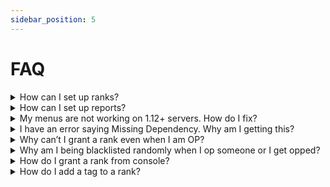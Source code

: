 ```yaml
---
sidebar_position: 5
---
```

# FAQ

<details>
<summary>How can I set up ranks?</summary>

You can set up ranks by using the `/rank` command. Be sure to add yourself to security (/security add yourname). You can create a rank by doing `/rank create` and then editing it in `/rank editor` or you can use the provided commands to edit it manually by doing `/rank [command]`
</details>

<details>
<summary>How can I set up reports?</summary>
 
You can set up reports by using the `/adminreport` command. Every report category is linked to a punishment ladder. Those can be setup with `/pladder create id requiresChatSnapshot (true/false) reason`. Be sure to also add punishments to the ladder with `/pladder addpunishment`. To create a category type `/adminreport create id punishmentLadder material displayName`.
</details>

<details>
<summary>My menus are not working on 1.12+ servers. How do I fix?</summary>

To ensure your menus work properly on 1.12+ servers, follow these steps:

1. Go to menus.yml file.
2. Locate the "fill-glass" section.
3. Change the material to something like "GRAY_STAINED_GLASS_PANE" under "fill-glass".
4. Save and restart your server.

The menus should start working properly for 1.12+ servers again.
</details>

<details>
<summary>I have an error saying Missing Dependency. Why am I getting this?</summary>

This usually means you are missing a dependency. Some addons of Phoenix depend on the following plugin(s):

- PlaceholderAPI

Please ensure you have the plugins listed above.
</details>

<details>
<summary>Why can’t I grant a rank even when I am OP?</summary>

Please ensure you have `core.grant.*` or `core.grant.[rankName]` and your rank is above the rank you are trying to grant.
</details>

<details>
<summary>Why am I being blacklisted randomly when I op someone or I get opped?</summary>

This is because of our security system we added. Please do `/security add [your username]` or disable it in the config.
</details>

<details>
<summary>How do I grant a rank from console?</summary>

You can grant a rank from the console using the `/ogrant` command
</details>

<details>
<summary>How do I add a tag to a rank?</summary>

Add the permission `core.tags.[tagName]` (or `core.tags.*` if you wish to add all tags) to the rank
</details>
